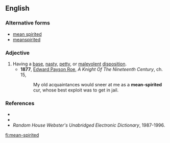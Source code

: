 ==English==

===Alternative forms===
*[[mean spirited]]
*[[meanspirited]]

===Adjective===
{{en-adj}}

# Having a [[base]], [[nasty]], [[petty]], or [[malevolent]] [[disposition]].
#*'''1877''', [[w:Edward_Payson_Roe|Edward Payson Roe]], ''A Knight Of The Nineteenth Century'', ch. 15,
#*:My old acquaintances would sneer at me as a '''mean-spirited''' cur, whose best exploit was to get in jail.

===References===
*{{R:Webster 1913}}
*{{R:Dictionary.com}}
*''Random House Webster's Unabridged Electronic Dictionary'', 1987-1996.

[[fi:mean-spirited]]